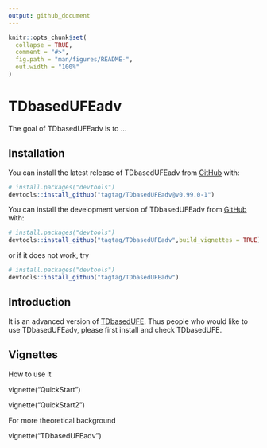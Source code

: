 ```yaml
---
output: github_document
---
```


<!-- README.md is generated from README.Rmd. Please edit that file -->

```r
knitr::opts_chunk$set(
  collapse = TRUE,
  comment = "#>",
  fig.path = "man/figures/README-",
  out.width = "100%"
)
```

# TDbasedUFEadv

<!-- badges: start -->
<!-- badges: end -->

The goal of TDbasedUFEadv is to ...

## Installation

You can install the latest release of TDbasedUFEadv from [GitHub](https://github.com/) with:

``` r
# install.packages("devtools")
devtools::install_github("tagtag/TDbasedUFEadv@v0.99.0-1")
```

You can install the development version of TDbasedUFEadv from  [GitHub](https://github.com/) with:

``` r
# install.packages("devtools")
devtools::install_github("tagtag/TDbasedUFEadv",build_vignettes = TRUE)
```

or if it does not work, try

``` r
# install.packages("devtools")
devtools::install_github("tagtag/TDbasedUFEadv")
```

## Introduction

It is an advanced version of [TDbasedUFE](https://github.com/tagtag/TDbasedUFE/releases/tag/v0.1.0). Thus people who would like to use TDbasedUFEadv, please first install and check TDbasedUFE.


## Vignettes

How to use it

vignette("QuickStart")

vignette("QuickStart2")

For more theoretical background

vignette("TDbasedUFEadv")
